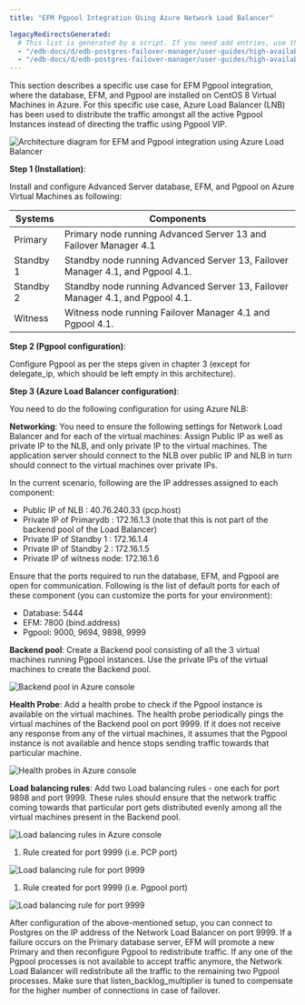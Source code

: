 ```yaml
---
title: "EFM Pgpool Integration Using Azure Network Load Balancer"

legacyRedirectsGenerated:
  # This list is generated by a script. If you need add entries, use the `legacyRedirects` key.
  - "/edb-docs/d/edb-postgres-failover-manager/user-guides/high-availability-scalability-guide/4.1/appendix_a.html"
  - "/edb-docs/d/edb-postgres-failover-manager/user-guides/high-availability-scalability-guide/latest/appendix_a.html"
---
```


<div id="appendix_a" class="registered_link"></div>

This section describes a specific use case for EFM Pgpool integration, where the database, EFM, and Pgpool are installed on CentOS 8 Virtual Machines in Azure. For this specific use case, Azure Load Balancer (LNB) has been used to distribute the traffic amongst all the active Pgpool Instances instead of directing the traffic using Pgpool VIP.

![Architecture diagram for EFM and Pgpool integration using Azure Load Balancer](images/EFM_PgPool_Azure.png)

**Step 1 (Installation)**:

Install and configure Advanced Server database, EFM, and Pgpool on Azure Virtual Machines as following:

| **Systems** | **Components**                                                                 |
| ----------- | ------------------------------------------------------------------------------ |
| Primary     | Primary node running Advanced Server 13 and Failover Manager 4.1               |
| Standby 1   | Standby node running Advanced Server 13, Failover Manager 4.1, and Pgpool 4.1. |
| Standby 2   | Standby node running Advanced Server 13, Failover Manager 4.1, and Pgpool 4.1. |
| Witness     | Witness node running Failover Manager 4.1 and Pgpool 4.1.                      |

**Step 2 (Pgpool configuration)**:

Configure Pgpool as per the steps given in chapter 3 (except for delegate_ip, which should be left empty in this architecture).

**Step 3 (Azure Load Balancer configuration)**:

You need to do the following configuration for using Azure NLB:

**Networking**: You need to ensure the following settings for Network Load Balancer and for each of the virtual machines: Assign Public IP as well as private IP to the NLB, and only private IP to the virtual machines. The application server should connect to the NLB over public IP and NLB in turn should connect to the virtual machines over private IPs.

In the current scenario, following are the IP addresses assigned to each component:

-   Public IP of NLB : 40.76.240.33 (pcp.host)
-   Private IP of Primarydb : 172.16.1.3 (note that this is not part of the backend pool of the Load Balancer)
-   Private IP of Standby 1 : 172.16.1.4
-   Private IP of Standby 2 : 172.16.1.5
-   Private IP of witness node: 172.16.1.6

Ensure that the ports required to run the database, EFM, and Pgpool are open for communication. Following is the list of default ports for each of these component (you can customize the ports for your environment):

-   Database: 5444
-   EFM: 7800 (bind.address)
-   Pgpool: 9000, 9694, 9898, 9999

**Backend pool**: Create a Backend pool consisting of all the 3 virtual machines running Pgpool instances. Use the private IPs of the virtual machines to create the Backend pool.

![Backend pool in Azure console](images/backend_pools.png)

**Health Probe**: Add a health probe to check if the Pgpool instance is available on the virtual machines. The health probe periodically pings the virtual machines of the Backend pool on port 9999. If it does not receive any response from any of the virtual machines, it assumes that the Pgpool instance is not available and hence stops sending traffic towards that particular machine.

![Health probes in Azure console](images/health_probes.png)

**Load balancing rules**: Add two Load balancing rules - one each for port 9898 and port 9999. These rules should ensure that the network traffic coming towards that particular port gets distributed evenly among all the virtual machines present in the Backend pool.

![Load balancing rules in Azure console](images/load_balancing_rules.png)

1.  Rule created for port 9999 (i.e. PCP port)

![Load balancing rule for port 9999](images/rule_port_9898.png)

1.  Rule created for port 9999 (i.e. Pgpool port)

![Load balancing rule for port 9999](images/rule_port_9999.png)

After configuration of the above-mentioned setup, you can connect to Postgres on the IP address of the Network Load Balancer on port 9999. If a failure occurs on the Primary database server, EFM will promote a new Primary and then reconfigure Pgpool to redistribute traffic. If any one of the Pgpool processes is not available to accept traffic anymore, the Network Load Balancer will redistribute all the traffic to the remaining two Pgpool processes. Make sure that listen_backlog_multiplier is tuned to compensate for the higher number of connections in case of failover.
